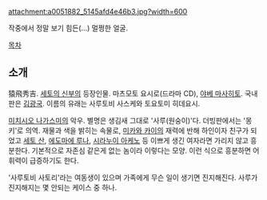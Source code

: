 attachment:a0051882_5145afd4e46b3.jpg?width=600

작중에서 정말 보기 힘든(...) 멀쩡한 얼굴.

[[목차]]
== 소개 ==
猿飛秀吉. [[세토의 신부]]의 등장인물. 마츠모토 요시로(드라마 CD), [[야베 마사히토]]. 국내판은 [[김광국]]. 이름의 유래는 사루토비 사스케와 토요토미 히데요시.

[[미치시오 나가스미]]의 악우. 별명은 생김새 그대로 '사루(원숭이)'다. 더빙판에서는 '몽키'로 의역. 재물과 색을 밝히는 속물로, [[미카와 카이]]의 재력에 반해 하인이자 친구가 되었고 [[세토 산]], [[에도마에 루나]], [[시라누이 아케노]] 등 이쁘게 생긴 여자라면 가리지 않고 흥분한다. 기본적으로 자존심 같은게 없는 놈이라 이렇다는 모양. 이런 식으로 흥분하면 어휘력이 급증하기도 한다. 

'사루토비 사토리'라는 여동생이 있으며 가족에게 무슨 일이 생기면 진지해진다. 사루가 진지해지는 몇 안되는 케이스 중 하나.

